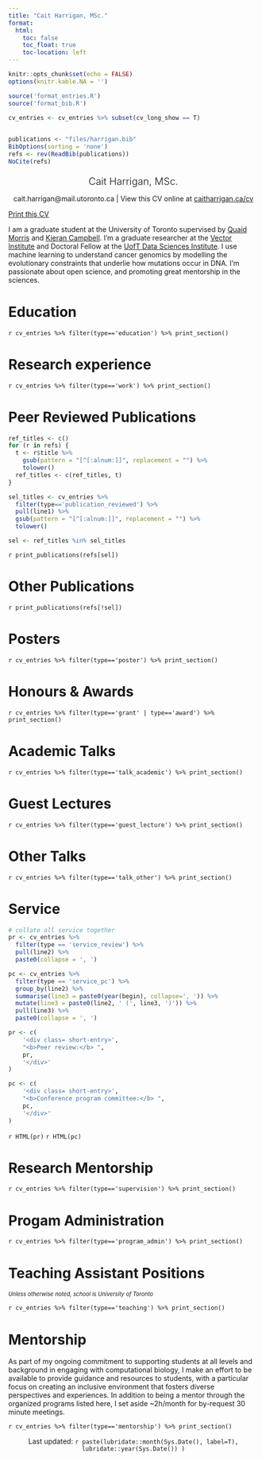 ```yaml
---
title: "Cait Harrigan, MSc."
format: 
  html:
    toc: false
    toc_float: true
    toc-location: left
---
```



```r
knitr::opts_chunk$set(echo = FALSE)
options(knitr.kable.NA = '')

```


```r
source('format_entries.R')
source('format_bib.R')

cv_entries <- cv_entries %>% subset(cv_long_show == T) 
  

publications <- "files/harrigan.bib"
BibOptions(sorting = 'none')
refs <- rev(ReadBib(publications))
NoCite(refs)
```

<div id=cv_print_header>
<center>
<p style="font-size: 15pt; font-weight:300; margin-bottom: 0.5em">
Cait Harrigan, MSc.
</p>

<p style="font-weight:400; margin-bottom: 0.5em">
cait.harrigan@mail.utoronto.ca \| View this CV online at [caitharrigan.ca/cv](https://caitharrigan.ca/cv)
</p>
</center>
</div>


::: {.column-margin}

<a id=print_button href="files/cv.pdf" class="btn btn-secondary icon-link">Print this CV</a>

:::

I am a graduate student at the University of Toronto supervised by [Quaid Morris](https://www.morrislab.ca/) and [Kieran Campbell](https://www.camlab.ca/). I'm a graduate researcher at the [Vector Institute](https://vectorinstitute.ai/) and Doctoral Fellow at the [UofT Data Sciences Institute](https://datasciences.utoronto.ca/). I use machine learning to understand cancer genomics by modelling the evolutionary constraints that underlie how mutations occur in DNA. I'm passionate about open science, and promoting great mentorship in the sciences.


# Education

`r cv_entries %>% filter(type=='education') %>% print_section()`


# Research experience

`r cv_entries %>% filter(type=='work') %>% print_section()`

# Peer Reviewed Publications

```r
ref_titles <- c()
for (r in refs) { 
  t <- r$title %>%
    gsub(pattern = "[^[:alnum:]]", replacement = "") %>%
    tolower()
  ref_titles <- c(ref_titles, t)
}

sel_titles <- cv_entries %>% 
  filter(type=='publication_reviewed') %>%
  pull(line1) %>%
  gsub(pattern = "[^[:alnum:]]", replacement = "") %>%
  tolower()

sel <- ref_titles %in% sel_titles
```

<div class="grid cv-entry"><div class="g-col-1"><div class="cv-line"></div></div></div>

`r print_publications(refs[sel])`

# Other Publications

<div class="grid cv-entry"><div class="g-col-1"><div class="cv-line"></div></div></div>


`r print_publications(refs[!sel])`


# Posters

`r cv_entries %>% filter(type=='poster') %>% print_section()`

# Honours & Awards

`r cv_entries %>% filter(type=='grant' | type=='award') %>% print_section()`


# Academic Talks 

`r cv_entries %>% filter(type=='talk_academic') %>% print_section()`

# Guest Lectures

`r cv_entries %>% filter(type=='guest_lecture') %>% print_section()`

# Other Talks

`r cv_entries %>% filter(type=='talk_other') %>% print_section()`


# Service

<div class="grid cv-entry"><div class="g-col-1"><div class="cv-line"></div></div></div>

```r
# collate all service together
pr <- cv_entries %>% 
  filter(type == 'service_review') %>%
  pull(line2) %>%
  paste0(collapse = ', ')

pc <- cv_entries %>%
  filter(type == 'service_pc') %>%
  group_by(line2) %>%
  summarise(line3 = paste0(year(begin), collapse=', ')) %>%
  mutate(line3 = paste0(line2, ' (', line3, ')')) %>%
  pull(line3) %>%
  paste0(collapse = ', ')

pr <- c(
    '<div class= short-entry>',
    "<b>Peer review:</b> ",
    pr,
    '</div>'
)

pc <- c(
    '<div class= short-entry>',
    "<b>Conference program committee:</b> ", 
    pc,
    '</div>'
)

```

`r HTML(pr)`
`r HTML(pc)`


# Research Mentorship

`r cv_entries %>% filter(type=='supervision') %>% print_section()`

# Progam Administration

`r cv_entries %>% filter(type=='program_admin') %>% print_section()`

# Teaching Assistant Positions

<em style="font-size:0.8em">Unless otherwise noted, school is University of Toronto</em>

`r cv_entries %>% filter(type=='teaching') %>% print_section()`


# Mentorship

<div class="grid cv-entry"><div class="g-col-1"><div class="cv-line"></div></div></div>

As part of my ongoing commitment to supporting students at all levels and background in engaging with computational biology, I make an effort to be available to provide guidance and resources to students, with a particular focus on creating an inclusive environment that fosters diverse perspectives and experiences. In addition to being a mentor through the organized programs listed here, I set aside ~2h/month for by-request 30 minute meetings.

`r cv_entries %>% filter(type=='mentorship') %>% print_section()`

<center>
Last updated: `r paste(lubridate::month(Sys.Date(), label=T), lubridate::year(Sys.Date()) )`
</center>